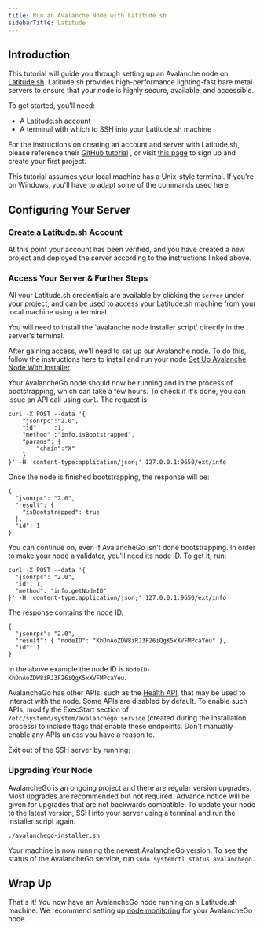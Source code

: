 ```yaml
---
title: Run an Avalanche Node with Latitude.sh
sidebarTitle: Latitude
---
```

Introduction[​](#introduction "Direct link to heading")
-------------------------------------------------------

This tutorial will guide you through setting up an Avalanche node on [Latitude.sh](https://latitude.sh/). Latitude.sh provides high-performance lighting-fast bare metal servers to ensure that your node is highly secure, available, and accessible.

To get started, you'll need:

- A Latitude.sh account
- A terminal with which to SSH into your Latitude.sh machine

For the instructions on creating an account and server with Latitude.sh, please reference their [GitHub tutorial](https://github.com/NottherealIllest/Latitude.sh-post/blob/main/avalanhe/avax-copy.md) , or visit [this page](https://www.latitude.sh/dashboard/signup) to sign up and create your first project.

This tutorial assumes your local machine has a Unix-style terminal. If you're on Windows, you'll have to adapt some of the commands used here.

Configuring Your Server[​](#configuring-your-server "Direct link to heading")
-----------------------------------------------------------------------------

### Create a Latitude.sh Account[​](#create-a-latitudesh-account "Direct link to heading")

At this point your account has been verified, and you have created a new project and deployed the server according to the instructions linked above.

### Access Your Server & Further Steps[​](#access-your-server--further-steps "Direct link to heading")

All your Latitude.sh credentials are available by clicking the `server` under your project, and can be used to access your Latitude.sh machine from your local machine using a terminal.

<Callout type="info">
You will need to install the `avalanche node installer script` directly in the server's terminal.

</Callout>


After gaining access, we'll need to set up our Avalanche node. To do this, follow the instructions here to install and run your node [Set Up Avalanche Node With Installer](/nodes/run-a-node/using-install-script/installing-avalanche-go).

Your AvalancheGo node should now be running and in the process of bootstrapping, which can take a few hours. To check if it's done, you can issue an API call using `curl`. The request is:

```
curl -X POST --data '{
    "jsonrpc":"2.0",
    "id"     :1,
    "method" :"info.isBootstrapped",
    "params": {
        "chain":"X"
    }
}' -H 'content-type:application/json;' 127.0.0.1:9650/ext/info
```

Once the node is finished bootstrapping, the response will be:

```
{
  "jsonrpc": "2.0",
  "result": {
    "isBootstrapped": true
  },
  "id": 1
}
```

You can continue on, even if AvalancheGo isn't done bootstrapping. In order to make your node a validator, you'll need its node ID. To get it, run:

```
curl -X POST --data '{
  "jsonrpc": "2.0",
  "id": 1,
  "method": "info.getNodeID"
}' -H 'content-type:application/json;' 127.0.0.1:9650/ext/info
```

The response contains the node ID.

```
{
  "jsonrpc": "2.0",
  "result": { "nodeID": "KhDnAoZDW8iRJ3F26iQgK5xXVFMPcaYeu" },
  "id": 1
}
```

In the above example the node ID is `NodeID-KhDnAoZDW8iRJ3F26iQgK5xXVFMPcaYeu`.

AvalancheGo has other APIs, such as the [Health API](/api-reference/health-api), that may be used to interact with the node. Some APIs are disabled by default. To enable such APIs, modify the ExecStart section of `/etc/systemd/system/avalanchego.service` (created during the installation process) to include flags that enable these endpoints. Don't manually enable any APIs unless you have a reason to.

Exit out of the SSH server by running:

### Upgrading Your Node[​](#upgrading-your-node "Direct link to heading")

AvalancheGo is an ongoing project and there are regular version upgrades. Most upgrades are recommended but not required. Advance notice will be given for upgrades that are not backwards compatible. To update your node to the latest version, SSH into your server using a terminal and run the installer script again.

```
./avalanchego-installer.sh
```

Your machine is now running the newest AvalancheGo version. To see the status of the AvalancheGo service, run `sudo systemctl status avalanchego.`

Wrap Up[​](#wrap-up "Direct link to heading")
---------------------------------------------

That's it! You now have an AvalancheGo node running on a Latitude.sh machine. We recommend setting up [node monitoring](/nodes/maintain/monitoring) for your AvalancheGo node.
